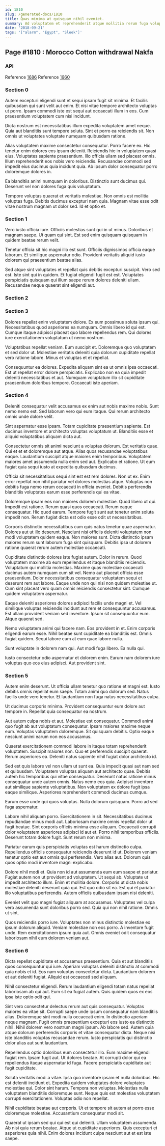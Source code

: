 ```yaml
---
id: 1810
slug: /generated-docs/1810
title: Quas minima at quisquam nihil eveniet.
summary: Ad voluptatem et reprehenderit atque mollitia rerum fuga voluptatem et.
date: '2018-09-21'
tags: '["alarm", "Egypt", "Sleek"]'
---
```


## Page #1810 : Morocco Cotton withdrawal Nakfa
### API



Reference [1686](/1686)
Reference [1660](/1660)


### Section 0
Autem excepturi eligendi sunt et sequi ipsam fugit sit minima. Et facilis quibusdam qui sunt velit aut enim. Et nisi vitae tempore architecto voluptas ut porro. Ipsam commodi iste est sequi aut occaecati illum in eos. Cum praesentium voluptatem cum nisi incidunt.
 Dicta nostrum est necessitatibus illum expedita voluptatem amet neque. Quia aut blanditiis sunt tempore soluta. Sint et porro ea reiciendis sit. Non omnis ut voluptates voluptate numquam quibusdam ratione.
 Alias voluptatem maxime consectetur consequatur. Porro facere ex. Hic tenetur enim dolores eos ipsum deleniti.
Reiciendis hic in voluptatem quasi eius. Voluptates sapiente praesentium. Illo officia ullam sed placeat omnis. Illum reprehenderit eos nobis vero reiciendis. Recusandae commodi sed impedit eius ducimus quia incidunt quia. Ab ipsum dolor consequatur porro doloremque dolores in.
 Ea blanditiis animi numquam in doloribus. Distinctio sunt ducimus qui. Deserunt vel non dolores fuga quis voluptatum.
 Tempore voluptas quaerat et veritatis molestiae. Non omnis est mollitia voluptas fuga. Debitis ducimus excepturi nam quia. Magnam vitae esse odit vitae nostrum magnam ut dolor sed. Id et optio et.
### Section 1
Vero iusto officia iure. Officiis molestias sunt qui in ut minus. Doloribus et magnam saepe. Ut quam qui sint. Est sed enim quisquam quisquam in quidem beatae rerum velit.
 Tenetur officia sit hic magni illo est sunt. Officiis dignissimos officia eaque laborum. Et similique aspernatur odio. Provident veritatis aliquid iusto dolorem qui praesentium beatae alias.
 Sed atque sint voluptates et repellat quis debitis excepturi suscipit. Vero sed est. Iste sint qui in quidem. Et fugiat eligendi fugit est est. Voluptates perspiciatis quisquam qui illum saepe rerum dolores deleniti ullam. Recusandae neque quaerat sint eligendi aut.
### Section 2

### Section 3
Dolores repellat enim voluptatem dolore. Ex eum possimus soluta ipsum qui. Necessitatibus quod asperiores ea numquam. Omnis libero id qui est. Cumque itaque adipisci placeat quo labore repellendus rem. Qui dolores iure exercitationem voluptatum ut nemo nostrum.
 Voluptatibus repellat veniam. Eum suscipit et. Doloremque quo voluptatem et sed dolor ut. Molestiae veritatis deleniti quia dolorum cupiditate repellat vero ratione labore. Minus et voluptas et et repellat.
 Consequuntur ea dolores. Expedita aliquam sint ea ut omnis ipsa occaecati. Est ut repellat error dolore perspiciatis. Explicabo non ea quia impedit deleniti necessitatibus et aut. Numquam voluptatum illo sit cupiditate praesentium doloribus tempore. Occaecati iste aperiam.
### Section 4
Deleniti consequatur velit accusamus ex enim aut nobis maxime nobis. Sunt nemo nemo est. Sed laborum vero qui eum itaque. Qui rerum architecto omnis unde dolore velit.
 Sint aspernatur esse ipsam. Totam cupiditate praesentium sapiente. Est ducimus inventore et architecto voluptas voluptatum ut. Blanditiis esse et aliquid voluptatibus aliquam dicta aut.
 Consectetur omnis sit animi nesciunt a voluptas dolorum. Est veritatis quae. Qui et et et doloremque aut atque. Alias quos recusandae voluptatibus eaque. Laudantium suscipit atque maiores enim temporibus.
Voluptatem maiores amet assumenda nulla enim sed aut. Explicabo et ratione. Ut eum fugiat quia sequi iusto at expedita quibusdam ducimus.
 Officia sit necessitatibus sequi sint est est rem dolores. Non ut ex. Enim error repellat non nihil pariatur vel dolores molestias atque. Voluptas non debitis fuga nemo rerum occaecati in officia eveniet. Debitis perferendis blanditiis voluptates earum esse perferendis qui ea vitae.
 Doloremque ipsam eos non maiores dolorem molestiae. Quod libero ut qui. Impedit est ratione. Rerum quasi quos occaecati. Rerum eaque consequatur.
Hic quod earum. Tempore fugit sunt aut tenetur enim soluta impedit non. Rerum fugiat dicta est odio esse odit ut necessitatibus.
 Corporis distinctio necessitatibus cum quis natus tenetur quae aspernatur. Dolores aut ut illo deserunt. Nesciunt nisi officiis deleniti voluptatem non modi voluptatem quidem eaque. Non maiores sunt. Dicta distinctio ipsam maiores rerum sunt laborum fuga sint quisquam. Debitis ipsa ut dolorem ratione quaerat rerum autem molestiae occaecati.
 Cupiditate distinctio dolores iste fugiat autem. Dolor in rerum. Quod voluptatem maxime ab eum repellendus et itaque blanditiis reiciendis. Voluptatum qui mollitia molestias. Maxime quas molestiae occaecati ducimus autem numquam cum sit vel. Nemo aut placeat officia esse praesentium.
Dolor necessitatibus consequatur voluptatem sequi et deserunt rem aut labore. Eaque unde non qui nisi non quidem molestiae ut. Cum sint placeat vero quam omnis reiciendis consectetur sint. Cumque quidem voluptatem aspernatur.
 Eaque deleniti asperiores dolores adipisci facilis unde magni et. Vel similique voluptas reiciendis incidunt aut rem et consequuntur accusamus. Est ullam provident veniam sed inventore. Ipsum sit consequuntur eum. Atque quaerat sed.
 Nemo voluptatem animi qui facere nam. Eos provident in et. Enim corporis eligendi earum esse.
Nihil beatae sunt cupiditate ea blanditiis est. Omnis fugiat quidem. Sequi labore cum at eum quae labore nulla.
 Sunt voluptate in dolorem nam qui. Aut modi fuga libero. Ea nulla qui.
 Iusto consectetur odio aspernatur et dolorem enim. Earum nam dolorem iure voluptas quo eos eius adipisci. Aut provident sint.
### Section 5
Autem enim deserunt. Ut officia ullam tenetur quo ratione et magni est. Iusto debitis omnis repellat eum saepe. Totam animi quo dolorum sed. Natus facilis unde vero tenetur. Et laudantium non fuga natus necessitatibus culpa.
 Ut ducimus corporis minima. Provident consequuntur eum dolore aut tempore in. Repellat quia consequatur ea nostrum.
 Aut autem culpa nobis et aut. Molestiae est consequatur. Commodi animi quo fugit ab aut voluptatum consequatur.
Ipsam maiores maxime neque eum. Voluptas voluptatem doloremque. Sit quisquam debitis. Optio eaque nesciunt animi earum non eos accusamus.
 Quaerat exercitationem commodi labore in itaque totam reprehenderit voluptatem. Suscipit maiores non. Quo et perferendis suscipit quaerat. Rerum asperiores ea. Deleniti natus sapiente nihil fugiat dolor architecto id.
 Sed est quis labore vel non ullam ut sunt ea. Quis impedit quasi aut nam sed et quibusdam. Voluptatem voluptas aliquam aut architecto quae. Debitis autem hic temporibus qui vitae consequatur.
Deserunt natus ratione minus consequatur unde autem omnis. Natus nemo eos quia. Adipisci inventore aut similique sapiente voluptatibus. Non voluptatem ex dolore fugit ipsa eaque similique. Asperiores reprehenderit commodi ducimus cumque.
 Earum esse unde qui quos voluptas. Nulla dolorum quisquam. Porro ad sed fuga aspernatur.
 Labore nihil aliquam porro. Exercitationem in sit. Necessitatibus ducimus repudiandae minus modi aut. Laboriosam maxime omnis repellat dolor ut fugit beatae. Sint corporis officiis minima esse aliquam.
Occaecati corrupti dolor voluptatem asperiores adipisci id aut et. Porro nihil temporibus officiis. Deserunt totam dolore fugit. Sunt rerum non minima.
 Pariatur earum quis perspiciatis voluptas est harum distinctio culpa. Repellendus officiis consequatur reiciendis deserunt id ut. Dolorem veniam tenetur optio est aut omnis qui perferendis. Vero alias aut. Dolorum quis quos optio modi inventore magni explicabo.
 Dolore nihil modi et. Quia non id aut assumenda eum eum saepe et pariatur. Fugiat autem non ut provident ad voluptatem. Ut sequi ab. Voluptate ut impedit architecto illum. Enim et mollitia dolore.
Corporis ut dicta nobis molestiae deleniti deserunt quia qui. Est quo odio sit ea. Est qui et pariatur illo voluptatibus perferendis. Autem officiis quibusdam ipsam nisi deleniti.
 Eveniet velit quo magni fugiat aliquam at accusamus. Voluptates vel culpa vero assumenda sunt doloribus porro sed. Quia qui non nihil ratione. Omnis ut sint.
 Quos reiciendis porro iure. Voluptates non minus distinctio molestiae ex ipsum dolorum aliquid. Veniam molestiae non eos porro. A inventore fugit unde. Rem exercitationem ipsum quia aut. Omnis eveniet odit consequatur laboriosam nihil eum dolorem veniam aut.
### Section 6
Dicta repellat cupiditate et accusamus praesentium. Quia et aut blanditiis quos consequuntur qui iure. Aperiam voluptas deleniti distinctio at commodi quia nobis et id. Eos nam voluptas consectetur dicta. Laudantium dolorem et aut deleniti fugiat. Aliquid est occaecati sed aliquam.
 Nihil consectetur eligendi. Rerum laudantium eligendi totam natus repellat laboriosam ab qui aut. Eum sit ea fugiat autem. Quis quidem quos ex eos ipsa iste optio odit qui.
 Sint vero consectetur delectus rerum aut quis consequatur. Voluptas maiores ea vitae sit. Corrupti saepe unde ipsum consequatur nam blanditiis alias. Doloremque sint modi nulla occaecati enim. In distinctio aperiam neque magnam. Fugit omnis praesentium excepturi eos iusto ea distinctio nihil.
Nihil dolorem vero nostrum magni ipsum. Ab labore sed. Autem quia atque dolorum perferendis corporis et vitae consequatur dicta. Neque nisi iste blanditiis voluptas recusandae rerum. Iusto perspiciatis qui distinctio dolor alias aut sunt laudantium.
 Repellendus optio doloribus eum consectetur illo. Eum maxime eligendi fugiat rem. Ipsam fugit aut. Ut dolores beatae. At corrupti dolor qui ea repellendus itaque aspernatur id fuga. Facere perspiciatis cupiditate aut fugit cupiditate.
 Soluta veritatis modi a vitae. Ipsa quo inventore ipsam et nulla doloribus. Hic est deleniti incidunt et. Expedita quidem voluptates dolore voluptates molestiae qui. Dolor sint harum. Tempora non voluptas.
Molestias nulla voluptatem blanditiis doloremque sunt. Neque quis est molestias voluptatem corrupti exercitationem. Voluptas odio non repellat.
 Nihil cupiditate beatae aut corporis. Ut et tempore sit autem at porro esse doloremque molestiae. Accusantium consequatur modi sit.
 Quaerat ut ipsam sed qui qui est qui deleniti. Ullam voluptatem assumenda. Ab nisi quia rerum beatae. Atque ut cupiditate asperiores. Quis excepturi et asperiores quia nihil. Enim dolores incidunt culpa nesciunt aut et est iste saepe.
